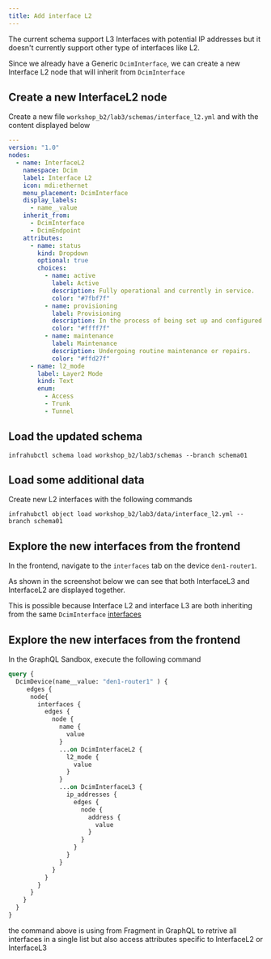 ```yaml
---
title: Add interface L2
---
```



The current schema support L3 Interfaces with potential IP addresses but it doesn't currently support other type of interfaces like L2.

Since we already have a Generic `DcimInterface`, we can create a new Interface L2 node that will inherit from `DcimInterface`

## Create a new InterfaceL2 node

Create a new file `workshop_b2/lab3/schemas/interface_l2.yml` and with the content displayed below

```yaml
---
version: "1.0"
nodes:
  - name: InterfaceL2
    namespace: Dcim
    label: Interface L2
    icon: mdi:ethernet
    menu_placement: DcimInterface
    display_labels:
      - name__value
    inherit_from:
      - DcimInterface
      - DcimEndpoint
    attributes:
      - name: status
        kind: Dropdown
        optional: true
        choices:
          - name: active
            label: Active
            description: Fully operational and currently in service.
            color: "#7fbf7f"
          - name: provisioning
            label: Provisioning
            description: In the process of being set up and configured.
            color: "#ffff7f"
          - name: maintenance
            label: Maintenance
            description: Undergoing routine maintenance or repairs.
            color: "#ffd27f"
      - name: l2_mode
        label: Layer2 Mode
        kind: Text
        enum:
          - Access
          - Trunk
          - Tunnel
```

## Load the updated schema

```shell
infrahubctl schema load workshop_b2/lab3/schemas --branch schema01
```

## Load some additional data

Create new L2 interfaces with the following commands

```shell
infrahubctl object load workshop_b2/lab3/data/interface_l2.yml --branch schema01
```

## Explore the new interfaces from the frontend

In the frontend, navigate to the `interfaces` tab on the device `den1-router1`.

As shown in the screenshot below we can see that both InterfaceL3 and InterfaceL2 are displayed together.

This is possible because Interface L2 and interface L3 are both inheriting from the same `DcimInterface`
[interfaces](../images/lab3/interfaces.png)

## Explore the new interfaces from the frontend

In the GraphQL Sandbox, execute the following command

```graphql
query {
  DcimDevice(name__value: "den1-router1" ) {
     edges {
      node{
        interfaces {
          edges {
            node {
              name {
                value
              }
              ...on DcimInterfaceL2 {
                l2_mode {
                  value
                }
              }
              ...on DcimInterfaceL3 {
                ip_addresses {
                  edges {
                    node {
                      address {
                        value
                      }
                    }
                  }
                }
              }
            }
          }
        }
      }
    }
  }
}
```

the command above is using from Fragment in GraphQL to retrive all interfaces in a single list but also access attributes specific to InterfaceL2 or InterfaceL3